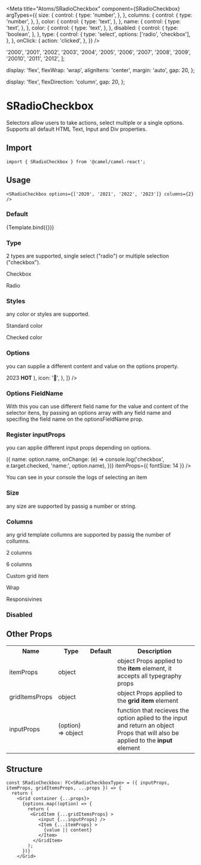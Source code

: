 

<Meta
  title="Atoms/SRadioCheckbox"
  component={SRadioCheckbox}
  argTypes={{
    size: {
      control: {
        type: 'number',
      },
    },
    columns: {
      control: {
        type: 'number',
      },
    },
    color: {
      control: {
        type: 'text',
      },
    },
    name: {
      control: {
        type: 'text',
      },
    },
    color: {
      control: {
        type: 'text',
      },
    },
    disabled: {
      control: {
        type: 'boolean',
      },
    },
    type: {
      control: {
        type: 'select',
        options: ['radio', 'checkbox'],
      },
    },
    onClick: {
      action: 'clicked',
    },
  }}
/>

  '2000',
  '2001',
  '2002',
  '2003',
  '2004',
  '2005',
  '2006',
  '2007',
  '2008',
  '2009',
  '20010',
  '2011',
  '2012',
];

  display: 'flex',
  flexWrap: 'wrap',
  alignItens: 'center',
  margin: 'auto',
  gap: 20,
};

  display: 'flex',
  flexDirection: 'column',
  gap: 20,
};


# SRadioCheckbox

Selectors allow users to take actions, select multiple or a single options. Supports all default HTML Text, Input and Div properties.

## Import

```tsx
import { SRadioCheckbox } from '@camel/camel-react';
```

## Usage

```tsx
<SRadioCheckbox options={['2020', '2021', '2022', '2023']} columns={2} />
```

### Default

<Canvas>
  <Story
    name="Default"
    args={{
      options,
    }}
  >
    {Template.bind({})}
  </Story>
</Canvas>

### Type

2 types are supported, single select ("radio") or multiple selection ("checkbox").

<Canvas>
  <Story name="Type">
    <div style={containerStyles}>
      <p>Checkbox</p>
      <SRadioCheckbox type="checkbox" options={lessOptions} />
      <p>Radio</p>
      <SRadioCheckbox name="name" type="radio" options={lessOptions} />
    </div>
  </Story>
</Canvas>

### Styles

any color or styles are supported.

<Canvas>
  <Story name="Color">
    <div style={containerStyles}>
      <p>Standard color</p>
      <SRadioCheckbox
        color={'red'}
        backgroundColorItem={'#525252'}
        colorItem={'white'}
        itemProps={{ style: { borderRadius: 100 } }}
        options={lessOptions}
      />
      <p>Checked color</p>
      <SRadioCheckbox
        colorChecked={'#37c'}
        backgroundColorChecked={'#101100'}
        options={lessOptions}
      />
    </div>
  </Story>
</Canvas>

### Options

you can supplie a different content and value on the options property.

<Canvas>
  <Story name="Content">
    <div style={containerStyles}>
      <SRadioCheckbox
        options={[
          { value: '1', content: '2020 😓' },
          { value: '2', content: '2021 💔' },
          { value: '3', content: '2022 👄' },
          {
            value: '4',
            content: (
              <span>
                2023 <b>HOT</b>
              </span>
            ),
            icon: '👄',
          },
        ]}
      />
    </div>
  </Story>
</Canvas>

### Options FieldName

With this you can use different field name for the value and content of the selector itens, by passing an options array with any field name and specifing the field name on the optionsFieldName prop.

<Canvas>
  <Story name="Options FieldName">
    <div style={containerStyles}>
      <SRadioCheckbox
        optionsFieldName={{ valueField: 'id', contentField: 'planet' }}
        options={[
          { id: 1, planet: 'Jupter' },
          { id: 2, planet: 'Sapturne' },
          { id: 3, planet: 'Uranio' },
        ]}
      />
    </div>
  </Story>
</Canvas>

### Register inputProps

you can applie different input props depending on options.

<Canvas>
  <Story name="Register inputProps">
    <div style={containerStyles}>
      <SRadioCheckbox
        options={[
          { value: '1', content: '2020 -- name: item1 ', name: 'item1' },
          { value: '2', content: '2021 -- name: item2', name: 'item2' },
          { value: '3', content: '2022 -- name: item3', name: 'item3' },
        ]}
        inputProps={(option) => ({
          name: option.name,
          onChange: (e) =>
            console.log('checkbox', e.target.checked, 'name:', option.name),
        })}
        itemProps={{ fontSize: 14 }}
      />
      <p>You can see in your console the logs of selecting an item</p>
    </div>
  </Story>
</Canvas>

### Size

any size are supported by passig a number or string.

<Canvas>
  <Story name="Size">
    <div style={containerStyles}>
      <SRadioCheckbox options={lessOptions} itemProps={{ fontSize: 16 }} />
      <SRadioCheckbox
        options={lessOptions}
        itemProps={{ fontSize: '0.8rem', py: 2 }}
      />
    </div>
  </Story>
</Canvas>

### Columns

any grid template collumns are supported by passig the number of collumns.

<Canvas>
  <Story name="Columns">
    <div style={containerStyles}>
      <p>2 columns</p>
      <SRadioCheckbox options={lessOptions} columns={2} />
      <p>6 columns</p>
      <SRadioCheckbox options={options} columns={6} />
      <p>Custom grid item</p>
      <SRadioCheckbox
        options={[
          { value: '2020', gridSize: { xs: 2 } },
          { value: '2021', gridSize: { xs: 1 } },
          { value: '2022', gridSize: { xs: 1 } },
        ]}
        columns={2}
      />
      <p>Wrap</p>
      <SRadioCheckbox
        options={options}
        columns={0}
        justifyContent="center"
        gridItemsProps={{ minWidth: '100px' }}
      />
      <p>Responsivines</p>
      <SRadioCheckbox
        options={lessOptions}
        columns={12}
        gridItemsProps={{ xs: 12, md: 6, lg: 3 }}
      />
    </div>
  </Story>
</Canvas>

### Disabled

<Canvas>
  <Story name="Disabled">
    <SRadioCheckbox options={lessOptions} disabled />
  </Story>
</Canvas>

## Other Props

<table style={{ width: '100%' }}>
  <tr>
    <th>Name</th>
    <th>Type</th>
    <th>Default</th>
    <th>Description</th>
  </tr>
  <tr>
    <td>itemProps</td>
    <td style={{ color: '#6168e1' }}>object</td>
    <td></td>
    <td>
      object Props applied to the <b>item</b> element, it accepts all typegraphy
      props
    </td>
  </tr>
  <tr>
    <td>gridItemsProps</td>
    <td style={{ color: '#6168e1' }}>object</td>
    <td></td>
    <td>
      object Props applied to the <b>grid item</b> element
    </td>
  </tr>
  <tr>
    <td>inputProps</td>
    <td style={{ color: '#6168e1' }}>(option) => object</td>
    <td></td>
    <td>
      function that recieves the option aplied to the input and return an object
      Props that will also be applied to the <b>input</b> element
    </td>
  </tr>
</table>

## Structure

```tsx
const SRadioCheckbox: FC<SRadioCheckboxType> = ({ inputProps, itemProps, gridItemsProps, ...props }) => {
  return (
    <Grid container {...props}>
      {options.map((option) => {
        return (
         <GridItem {...gridItemsProps} >
            <input {...inputProps} />
            <Item {...itemProps} >
              {value || content}
            </Item>
          </GridItem>
        );
      })}
    </Grid>
```
